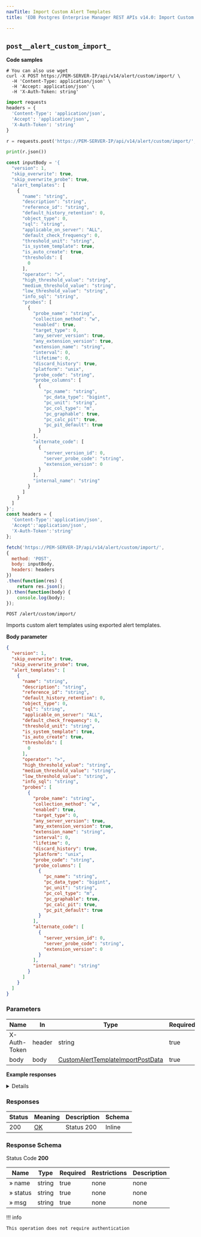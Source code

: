 ```yaml
---
navTitle: Import Custom Alert Templates
title: 'EDB Postgres Enterprise Manager REST APIs v14.0: Import Custom Alert Templates'

---
```




## `post__alert_custom_import_`

**Code samples**

<TabContainer syncKey="language">

<Tab title="cURL">

```shell
# You can also use wget
curl -X POST https://PEM-SERVER-IP/api/v14/alert/custom/import/ \
  -H 'Content-Type: application/json' \
  -H 'Accept: application/json' \
  -H 'X-Auth-Token: string'

```

</Tab>

<Tab title="Python">

```python
import requests
headers = {
  'Content-Type': 'application/json',
  'Accept': 'application/json',
  'X-Auth-Token': 'string'
}

r = requests.post('https://PEM-SERVER-IP/api/v14/alert/custom/import/', headers = headers)

print(r.json())

```

</Tab>

<Tab title="JavaScript">

```javascript
const inputBody = '{
  "version": 1,
  "skip_overwrite": true,
  "skip_overwrite_probe": true,
  "alert_templates": [
    {
      "name": "string",
      "description": "string",
      "reference_id": "string",
      "default_history_retention": 0,
      "object_type": 0,
      "sql": "string",
      "applicable_on_server": "ALL",
      "default_check_frequency": 0,
      "threshold_unit": "string",
      "is_system_template": true,
      "is_auto_create": true,
      "thresholds": [
        0
      ],
      "operator": ">",
      "high_threshold_value": "string",
      "medium_threshold_value": "string",
      "low_threshold_value": "string",
      "info_sql": "string",
      "probes": [
        {
          "probe_name": "string",
          "collection_method": "w",
          "enabled": true,
          "target_type": 0,
          "any_server_version": true,
          "any_extension_version": true,
          "extension_name": "string",
          "interval": 0,
          "lifetime": 0,
          "discard_history": true,
          "platform": "unix",
          "probe_code": "string",
          "probe_columns": [
            {
              "pc_name": "string",
              "pc_data_type": "bigint",
              "pc_unit": "string",
              "pc_col_type": "m",
              "pc_graphable": true,
              "pc_calc_pit": true,
              "pc_pit_default": true
            }
          ],
          "alternate_code": [
            {
              "server_version_id": 0,
              "server_probe_code": "string",
              "extension_version": 0
            }
          ],
          "internal_name": "string"
        }
      ]
    }
  ]
}';
const headers = {
  'Content-Type':'application/json',
  'Accept':'application/json',
  'X-Auth-Token':'string'
};

fetch('https://PEM-SERVER-IP/api/v14/alert/custom/import/',
{
  method: 'POST',
  body: inputBody,
  headers: headers
})
.then(function(res) {
    return res.json();
}).then(function(body) {
    console.log(body);
});

```

</Tab>

</TabContainer>

`POST /alert/custom/import/`

Imports custom alert templates using exported alert templates.

**Body parameter**

```json
{
  "version": 1,
  "skip_overwrite": true,
  "skip_overwrite_probe": true,
  "alert_templates": [
    {
      "name": "string",
      "description": "string",
      "reference_id": "string",
      "default_history_retention": 0,
      "object_type": 0,
      "sql": "string",
      "applicable_on_server": "ALL",
      "default_check_frequency": 0,
      "threshold_unit": "string",
      "is_system_template": true,
      "is_auto_create": true,
      "thresholds": [
        0
      ],
      "operator": ">",
      "high_threshold_value": "string",
      "medium_threshold_value": "string",
      "low_threshold_value": "string",
      "info_sql": "string",
      "probes": [
        {
          "probe_name": "string",
          "collection_method": "w",
          "enabled": true,
          "target_type": 0,
          "any_server_version": true,
          "any_extension_version": true,
          "extension_name": "string",
          "interval": 0,
          "lifetime": 0,
          "discard_history": true,
          "platform": "unix",
          "probe_code": "string",
          "probe_columns": [
            {
              "pc_name": "string",
              "pc_data_type": "bigint",
              "pc_unit": "string",
              "pc_col_type": "m",
              "pc_graphable": true,
              "pc_calc_pit": true,
              "pc_pit_default": true
            }
          ],
          "alternate_code": [
            {
              "server_version_id": 0,
              "server_probe_code": "string",
              "extension_version": 0
            }
          ],
          "internal_name": "string"
        }
      ]
    }
  ]
}
```

<span id="post__alert_custom_import_-parameters"></span>

### Parameters



| Name         | In     | Type                                                                                    | Required | Description            |
| ------------ | ------ | --------------------------------------------------------------------------------------- | -------- | ---------------------- |
| X-Auth-Token | header | string                                                                                  | true     | Token of authorization |
| body         | body   | [CustomAlertTemplateImportPostData](schemas.mdx#tocs_customalerttemplateimportpostdata) | true     | none                   |

**Example responses**

<Details summary="200 Response">

```json
[
  {
    "name": "string",
    "status": "string",
    "msg": "string"
  }
]
```

</Details>

<span id="post__alert_custom_import_-responses"></span>

### Responses



| Status | Meaning                                                 | Description | Schema |
| ------ | ------------------------------------------------------- | ----------- | ------ |
| 200    | [OK](https://tools.ietf.org/html/rfc7231#section-6.3.1) | Status 200  | Inline |

<span id="post__alert_custom_import_-responseschema"></span>

### Response Schema



Status Code **200**

| Name     | Type   | Required | Restrictions | Description |
| -------- | ------ | -------- | ------------ | ----------- |
| » name   | string | true     | none         | none        |
| » status | string | true     | none         | none        |
| » msg    | string | true     | none         | none        |

!!! info

    This operation does not require authentication




<span id="edb-postgres-enterprise-manager-rest-apis-export-custom-charts"></span>
